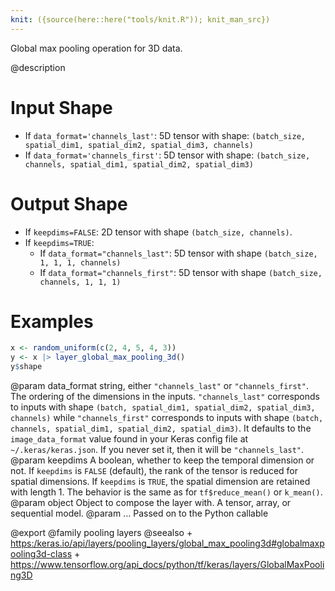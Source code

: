 ```yaml
---
knit: ({source(here::here("tools/knit.R")); knit_man_src})
---
```

Global max pooling operation for 3D data.

@description

# Input Shape
- If `data_format='channels_last'`:
    5D tensor with shape:
    `(batch_size, spatial_dim1, spatial_dim2, spatial_dim3, channels)`
- If `data_format='channels_first'`:
    5D tensor with shape:
    `(batch_size, channels, spatial_dim1, spatial_dim2, spatial_dim3)`

# Output Shape
- If `keepdims=FALSE`:
    2D tensor with shape `(batch_size, channels)`.
- If `keepdims=TRUE`:
    - If `data_format="channels_last"`:
        5D tensor with shape `(batch_size, 1, 1, 1, channels)`
    - If `data_format="channels_first"`:
        5D tensor with shape `(batch_size, channels, 1, 1, 1)`

# Examples
```r
x <- random_uniform(c(2, 4, 5, 4, 3))
y <- x |> layer_global_max_pooling_3d()
y$shape
```

@param data_format string, either `"channels_last"` or `"channels_first"`.
    The ordering of the dimensions in the inputs. `"channels_last"`
    corresponds to inputs with shape
    `(batch, spatial_dim1, spatial_dim2, spatial_dim3, channels)`
    while `"channels_first"` corresponds to inputs with shape
    `(batch, channels, spatial_dim1, spatial_dim2, spatial_dim3)`.
    It defaults to the `image_data_format` value found in your Keras
    config file at `~/.keras/keras.json`. If you never set it, then it
    will be `"channels_last"`.
@param keepdims A boolean, whether to keep the temporal dimension or not.
    If `keepdims` is `FALSE` (default), the rank of the tensor is
    reduced for spatial dimensions. If `keepdims` is `TRUE`, the
    spatial dimension are retained with length 1.
    The behavior is the same as for `tf$reduce_mean()` or `k_mean()`.
@param object Object to compose the layer with. A tensor, array, or sequential model.
@param ... Passed on to the Python callable

@export
@family pooling layers
@seealso
+ <https:/keras.io/api/layers/pooling_layers/global_max_pooling3d#globalmaxpooling3d-class>
+ <https://www.tensorflow.org/api_docs/python/tf/keras/layers/GlobalMaxPooling3D>
